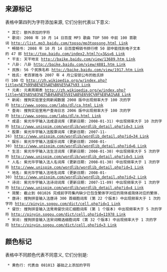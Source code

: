 ==来源标记==

表格中第四列为字符添加来源, 它们分别代表以下意义:

  * 其它: 额外添加的字符
  * 歌词: 2008 年 10 月 14 日百度 MP3 歌曲 TOP 500 中前 100 首歌词 [[http://list.mp3.baidu.com/topso/mp3topsong.html Link]]
  * 畅销书: 2008 年 10 月 14 日百度畅销书排行榜 50 部中能找到电子文本的 47 部 [[http://top.baidu.com/index2.html?c=3&s=6 Link]]
  * 干支: 天干地支 [[http://baike.baidu.com/view/13689.htm Link]]
  * 八卦: 八卦 [[http://baike.baidu.com/view/4881.htm Link]]
  * 民族: 56 个民族名称 [[http://baike.baidu.com/view/1917.htm Link]]
  * 姓氏: 老百家姓与 2007 年 4 月公安部公布的姓氏排行 100 位 [[http://zh.wikipedia.org/w/index.php?title=%E7%99%BE%E5%AE%B6%E5%A7%93 Link]]
  * 元素: 元素周期表 [[http://zh.wikipedia.org/w/index.php?title=%E5%85%83%E7%B4%A0%E5%91%A8%E6%9C%9F%E8%A1%A8 Link]]
  * 新闻: 搜狗实验室全网新闻数据 2008 版中出现频率大于 100 次的字符 [[http://www.sogou.com/labs/dl/ca.html Link]]
  * 查询: 搜狗实验室用户查询日志 2006 版中出现频率大于 100 次的字符 [[http://www.sogou.com/labs/dl/q.html Link]]
  * 成语: 紫光华宇输入法成语词库 (更新日期: 2008-01-31) 中出现频率大于 10 次的字符 [[http://www.unispim.com/wordlib/wordlib_detail.php?id=3 Link]]
  * 股票: 紫光华宇输入法股票词库 (更新日期: 2007-11-26) [[http://www.unispim.com/wordlib/wordlib_detail.php?id=34 Link]]
  * 娱乐: 紫光华宇输入法娱乐词库 (更新日期: 2008-01-30) [[http://www.unispim.com/wordlib/wordlib_detail.php?id=6 Link]]
  * 生活: 紫光华宇输入法生活词库 (更新日期: 2008-01-30) 中出现频率大于 5 次的字符 [[http://www.unispim.com/wordlib/wordlib_detail.php?id=5 Link]]
  * 人名: 紫光华宇输入法人名词库 (更新日期: 2008-01-30) 中出现频率大于 1 次的字符 [[http://www.unispim.com/wordlib/wordlib_detail.php?id=1 Link]]
  * 地名: 紫光华宇输入法地名词库 (更新日期: 2008-01-30) [[http://www.unispim.com/wordlib/wordlib_detail.php?id=2 Link]]
  * 诗词: 紫光华宇输入法诗词词库 (更新日期: 2007-11-09) 中出现频率大于 1 次的字符 [[http://www.unispim.com/wordlib/wordlib_detail.php?id=4 Link]]
  * 简繁: 截止到 081026 完成前字符集内缺少已包含繁体字对应的简体或简体对应的繁体.
  * 唐诗: 搜狗拼音输入法唐诗 300 首细胞词库 (第 22 个版本) 中出现频率大于 1 次的字符 [[http://pinyin.sogou.com/dict/cell.php?id=1 Link]]
  * 餐饮: 搜狗拼音输入法常用餐饮词汇细胞词库 (第 1 个版本) 中出现频率大于 5 次的字符 [[http://pinyin.sogou.com/dict/cell.php?id=11978 Link]]
  * 宋词: 搜狗拼音输入法宋词精选细胞词库 (第 32 个版本) 中出现频率大于 1 次的字符 [[http://pinyin.sogou.com/dict/cell.php?id=3 Link]]

==颜色标记==

表格中不同颜色代表不同意义, 它们分别是:

  * 黄色行: 代表自 081013 基础之上添加的字符